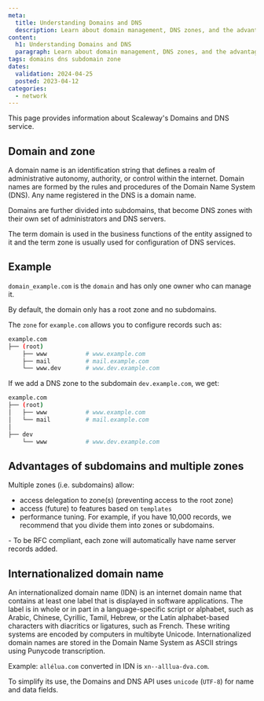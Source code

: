 ```yaml
---
meta:
  title: Understanding Domains and DNS
  description: Learn about domain management, DNS zones, and the advantages of utilizing subdomains.
content:
  h1: Understanding Domains and DNS
  paragraph: Learn about domain management, DNS zones, and the advantages of utilizing subdomains.
tags: domains dns subdomain zone
dates:
  validation: 2024-04-25
  posted: 2023-04-12
categories:
  - network
---
```


This page provides information about Scaleway's Domains and DNS service.

## Domain and zone

A domain name is an identification string that defines a realm of administrative autonomy, authority, or control within the internet. Domain names are formed by the rules and procedures of the Domain Name System (DNS). Any name registered in the DNS is a domain name.

Domains are further divided into subdomains, that become DNS zones with their own set of administrators and DNS servers.

The term domain is used in the business functions of the entity assigned to it and the term zone is usually used for configuration of DNS services.

## Example

`domain_example.com` is the `domain` and has only one owner who can manage it.

By default, the domain only has a root zone and no subdomains.

The `zone` for `example.com` allows you to configure records such as:

```bash
example.com
├── (root)
    ├── www           # www.example.com
    ├── mail          # mail.example.com
    └── www.dev       # www.dev.example.com
```

If we add a DNS zone to the subdomain `dev.example.com`, we get:

```bash
example.com
├── (root)
│   ├── www           # www.example.com
│   └── mail          # mail.example.com
│
├── dev
    └── www           # www.dev.example.com
```

## Advantages of subdomains and multiple zones

Multiple zones (i.e. subdomains) allow:

- access delegation to zone(s) (preventing access to the root zone)
- access (future) to features based on `templates`
- performance tuning. For example, if you have 10,000 records, we recommend that you divide them into zones or subdomains.

<Message type="important">
  - To be RFC compliant, each zone will automatically have name server records added.
</Message>

## Internationalized domain name

An internationalized domain name (IDN) is an internet domain name that contains at least one label that is displayed in software applications. The label is in whole or in part in a language-specific script or alphabet, such as Arabic, Chinese, Cyrillic, Tamil, Hebrew, or the Latin alphabet-based characters with diacritics or ligatures, such as French. These writing systems are encoded by computers in multibyte Unicode. Internationalized domain names are stored in the Domain Name System as ASCII strings using Punycode transcription.

Example: `allélua.com` converted in IDN is `xn--alllua-dva.com`.

To simplify its use, the Domains and DNS API uses `unicode` (`UTF-8`) for name and data fields.
